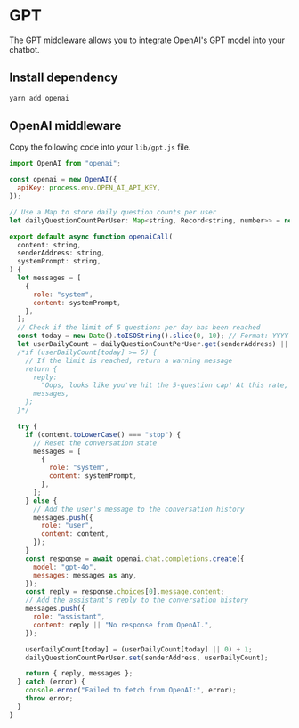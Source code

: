 # GPT

The GPT middleware allows you to integrate OpenAI's GPT model into your chatbot.

## Install dependency

```bash
yarn add openai
```

## OpenAI middleware

Copy the following code into your `lib/gpt.js` file.

```jsx [lib/gpt.js]
import OpenAI from "openai";

const openai = new OpenAI({
  apiKey: process.env.OPEN_AI_API_KEY,
});

// Use a Map to store daily question counts per user
let dailyQuestionCountPerUser: Map<string, Record<string, number>> = new Map();

export default async function openaiCall(
  content: string,
  senderAddress: string,
  systemPrompt: string,
) {
  let messages = [
    {
      role: "system",
      content: systemPrompt,
    },
  ];
  // Check if the limit of 5 questions per day has been reached
  const today = new Date().toISOString().slice(0, 10); // Format: YYYY-MM-DD
  let userDailyCount = dailyQuestionCountPerUser.get(senderAddress) || {};
  /*if (userDailyCount[today] >= 5) {
    // If the limit is reached, return a warning message
    return {
      reply:
        "Oops, looks like you've hit the 5-question cap! At this rate, my OpenAI key's gonna drain faster than Fabri's crypto funds. NGMI, try again tomorrow!",
      messages,
    };
  }*/

  try {
    if (content.toLowerCase() === "stop") {
      // Reset the conversation state
      messages = [
        {
          role: "system",
          content: systemPrompt,
        },
      ];
    } else {
      // Add the user's message to the conversation history
      messages.push({
        role: "user",
        content: content,
      });
    }
    const response = await openai.chat.completions.create({
      model: "gpt-4o",
      messages: messages as any,
    });
    const reply = response.choices[0].message.content;
    // Add the assistant's reply to the conversation history
    messages.push({
      role: "assistant",
      content: reply || "No response from OpenAI.",
    });

    userDailyCount[today] = (userDailyCount[today] || 0) + 1;
    dailyQuestionCountPerUser.set(senderAddress, userDailyCount);

    return { reply, messages };
  } catch (error) {
    console.error("Failed to fetch from OpenAI:", error);
    throw error;
  }
}
```
